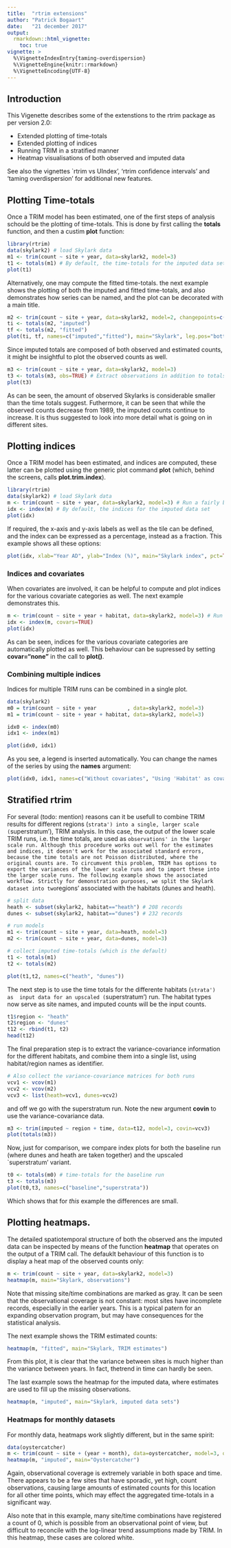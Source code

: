 ```yaml
---
title:  "rtrim extensions"
author: "Patrick Bogaart"
date:   "21 december 2017"
output: 
  rmarkdown::html_vignette:
    toc: true
vignette: >
  %\VignetteIndexEntry{taming-overdispersion}
  %\VignetteEngine{knitr::rmarkdown}
  %\VignetteEncoding{UTF-8}
---
```


## Introduction

This Vigenette describes some of the extenstions to the rtrim package as per version 2.0:

* Extended plotting of time-totals
* Extended plotting of indices
* Running TRIM in a stratified manner
* Heatmap visualisations of both observed and imputed data

See also the vignettes `rtrim vs UIndex', 'rtrim confidence intervals' and 'taming overdispersion' for additional new features.

## Plotting Time-totals

Once a TRIM model has been estimated, one of the first steps of analysis schould be the plotting of time-totals.
This is done by first calling the **totals** function, and then a custim **plot** function:

```r
library(rtrim)
data(skylark2) # load Skylark data
m1 <- trim(count ~ site + year, data=skylark2, model=3)
t1 <- totals(m1) # By default, the time-totals for the imputed data set
plot(t1)
```

Alternatively, one may compute the fitted time-totals. the next example shows the plotting of both the imputed and fitted time-totals, and also demonstrates how series can be named, and the plot can be decorated with a main title.

```r
m2 <- trim(count ~ site + year, data=skylark2, model=2, changepoints=c(1,2))
ti <- totals(m2, "imputed")
tf <- totals(m2, "fitted")
plot(ti, tf, names=c("imputed","fitted"), main="Skylark", leg.pos="bottomright")
```

Since imputed totals are composed of both observed and estimated counts, it might be insightful to plot the observed counts as well.
```r
m3 <- trim(count ~ site + year, data=skylark2, model=3)
t3 <- totals(m3, obs=TRUE) # Extract observations in addition to totals
plot(t3)
```

As can be seen, the amount of observed Skylarks is considerable smaller than the time totals suggest.
Futhermore, it can be seen that while the observed counts decrease from 1989, the imputed counts continue to increase.
It is thus suggested to look into more detail what is going on in different sites.


## Plotting indices

Once a TRIM model has been estimated, and indices are computed, these latter can be plotted using the generic plot command **plot** (which, behind the screens, calls **plot.trim.index**).

```r
library(rtrim)
data(skylark2) # load Skylark data
m <- trim(count ~ site + year, data=skylark2, model=3) # Run a fairly basic TRIM model
idx <- index(m) # By default, the indices for the imputed data set
plot(idx)
```

If required, the x-axis and y-axis labels as well as the tile can be defined,
and the index can be expressed as a percentage, instead as a fraction.
This example shows all these options:
```r
plot(idx, xlab="Year AD", ylab="Index (%)", main="Skylark index", pct=TRUE)
```

### Indices and covariates

When covariates are involved, it can be helpful to compute and plot indices for the various covariate categories as well.
The next example demonstrates this.

```r
m <- trim(count ~ site + year + habitat, data=skylark2, model=3) # Run a fairly basic TRIM model
idx <- index(m, covars=TRUE)
plot(idx)
```

As can be seen, indices for the various covariate categories are automatically plotted as well. This behaviour can be supressed by setting **covar="none"** in the call to **plot()**.

### Combining multiple indices

Indices for multiple TRIM runs can be combined in a single plot.

```r
data(skylark2)
m0 = trim(count ~ site + year          , data=skylark2, model=3)
m1 = trim(count ~ site + year + habitat, data=skylark2, model=3)

idx0 <- index(m0)
idx1 <- index(m1)

plot(idx0, idx1)
```
As you see, a legend is inserted automatically. You can change the names of the series by using the **names** argument:
```r
plot(idx0, idx1, names=c("Without covariates", "Using 'Habitat' as covariate"))
```


## Stratified rtrim

For several (todo: mention) reasons can it be usefull to combine TRIM results for different regions (`strata') into a single, larger scale (`superstratum'), TRIM analysis.
In this case, the output of the lower scale TRIM runs, i.e. the time totals, are used as `observations' in the larger scale run.
Although this procedure works out well for the estimates and indices, it doesn't work for the associated standard errors, because the time totals are not Poisson distributed, where the original counts are. To circumvent this problem, TRIM has options to export the variances of the lower scale runs and to import these into the larger scale runs.
The following example shows the associated workflow. Strictly for demonstration purposes, we split the Skylark dataset into two `regions' associated with the habitats (dunes and heath).

```r
# split data
heath <- subset(skylark2, habitat=="heath") # 208 records
dunes <- subset(skylark2, habitat=="dunes") # 232 records

# run models
m1 <- trim(count ~ site + year, data=heath, model=3)
m2 <- trim(count ~ site + year, data=dunes, model=3)

# collect imputed time-totals (which is the default)
t1 <- totals(m1)
t2 <- totals(m2)

plot(t1,t2, names=c("heath", "dunes"))
```

The next step is to use the time totals for the differente habitats (`strata') as  input data for an upscaled (`superstratum') run. The habitat types now serve as site names, and imputed counts will be the input counts.
```r
t1$region <- "heath"
t2$region <- "dunes"
t12 <- rbind(t1, t2)
head(t12)
```

The final preparation step is to extract the variance-covariance information for the different habitats, and combine them into a single list, using habitat/region names as identifier.
```r
# Also collect the variance-covariance matrices for both runs
vcv1 <- vcov(m1)
vcv2 <- vcov(m2)
vcv3 <- list(heath=vcv1, dunes=vcv2)
```

and off we go with the superstratum run. Note the new argument **covin** to use the variance-covariance data.
```r
m3 <- trim(imputed ~ region + time, data=t12, model=3, covin=vcv3)
plot(totals(m3))
```

Now, just for comparison, we compare index plots for both the baseline run (where dunes and heath are taken together) and the upscaled `superstratum' variant.
```r
t0 <- totals(m0) # time-totals for the baseline run
t3 <- totals(m3)
plot(t0,t3, names=c("baseline","superstrata"))
```

Which shows that for *this* example the differences are small.

## Plotting heatmaps.

The detailed spatiotemporal structure of both the observed ans the imputed data can be inspected by means of the function **heatmap** that operates on the output of a TRIM call. The defauklt behaviour of this function is to display a heat map of the observed counts only:

```r
m <- trim(count ~ site + year, data=skylark2, model=3)
heatmap(m, main="Skylark, observations")
```
Note that missing site/time combinations are marked as gray. It can be seen that the observational coverage is not constant: most sites have incomplete records, especially in the earlier years. This is a typical patern for an expanding observation program, but may have consequences for the statistical analysis.

The next example shows the TRIM estimated counts:
```r
heatmap(m, "fitted", main="Skylark, TRIM estimates")
```
From this plot, it is clear that the variance between sites is much higher than the variance between years.
In fact, thetrend in time can hardly be seen.

The last example sows the heatmap for the imputed data, where estimates are used to fill up the missing observations.
```r
heatmap(m, "imputed", main="Skylark, imputed data sets")
```

### Heatmaps for monthly datasets

For monthly data, heatmaps work slightly different, but in the same spirit:

```r
data(oystercatcher)
m <- trim(count ~ site + (year + month), data=oystercatcher, model=3, overdisp=TRUE)
heatmap(m, "imputed", main="Oystercatcher")
```

Again, observational coverage is extremely variable in both space and time.
There appears to be a few sites that have sporadic, yet high, count observations, causing large amounts of estimated counts for this location for all other time points, which may effect the aggregated time-totals in a significant way.

Also note that in this example, many site/time combinations have registered a count of 0, which is possible from an observational point of view, but difficult to reconcile with the log-linear trend assumptions made by TRIM. In this heatmap, these cases are colored white.